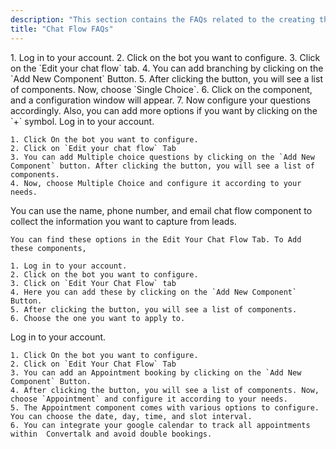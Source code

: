 ```yaml
---
description: "This section contains the FAQs related to the creating the chat flow"
title: "Chat Flow FAQs"
---
```


<AccordionGroup>
  <Accordion title="How to add branching to the flow">
    1. Log in to your account.
    2. Click on the bot you want to configure.
    3. Click on the `Edit your chat flow` tab.
    4.  You can add branching by clicking on the `Add New Component` Button.
    5. After clicking the button, you will see a list of components. Now, choose `Single Choice`.
    6. Click on the component, and a configuration window will appear.
    7. Now configure your questions accordingly. Also, you can add more options if you want by clicking on the `+` symbol.
  </Accordion>
  <Accordion title="How to give multiple choice options in chat flow">
    Log in to your account.

    1. Click On the bot you want to configure.
    2. Click on `Edit your chat flow` Tab
    3. You can add Multiple choice questions by clicking on the `Add New Component` button. After clicking the button, you will see a list of components.
    4. Now, choose Multiple Choice and configure it according to your needs.
  </Accordion>
  <Accordion title="What chat components can you use to create leads">
    You can use the name, phone number, and email chat flow component to collect the information you want to capture from leads.

    You can find these options in the Edit Your Chat Flow Tab. To Add these components,

    1. Log in to your account.
    2. Click on the bot you want to configure.
    3. Click on `Edit Your Chat Flow` tab
    4. Here you can add these by clicking on the `Add New Component` Button.
    5. After clicking the button, you will see a list of components.
    6. Choose the one you want to apply to.
  </Accordion>
  <Accordion title="How to create a flow for appointment booking">
    Log in to your account.

    1. Click On the bot you want to configure.
    2. Click on `Edit Your Chat Flow` Tab
    3. You can add an Appointment booking by clicking on the `Add New Component` Button.
    4. After clicking the button, you will see a list of components. Now, choose `Appointment` and configure it according to your needs.
    5. The Appointment component comes with various options to configure. You can choose the date, day, time, and slot interval.
    6. You can integrate your google calendar to track all appointments within  Convertalk and avoid double bookings.
  </Accordion>
</AccordionGroup>